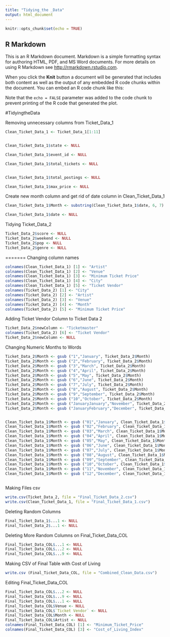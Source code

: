 ```yaml
---
title: "Tidying_the _Data"
output: html_document
---
```


```r
knitr::opts_chunk$set(echo = TRUE)
```

## R Markdown

This is an R Markdown document. Markdown is a simple formatting syntax for authoring HTML, PDF, and MS Word documents. For more details on using R Markdown see <http://rmarkdown.rstudio.com>.

When you click the **Knit** button a document will be generated that includes both content as well as the output of any embedded R code chunks within the document. You can embed an R code chunk like this:


Note that the `echo = FALSE` parameter was added to the code chunk to prevent printing of the R code that generated the plot.

#TidyingtheData

Removing unnecessary columns from Ticket_Data_1

```r


Clean_Ticket_Data_1 <- Ticket_Data_1[1:11]


Clean_Ticket_Data_1$state <- NULL

Clean_Ticket_Data_1$event_id <- NULL

Clean_Ticket_Data_1$total_tickets <- NULL


Clean_Ticket_Data_1$total_postings <- NULL

Clean_Ticket_Data_1$max_price <- NULL

```

Create new month column and get rid of date column in Clean_Ticket_Data_1

```r
Clean_Ticket_Data_1$Month <- substring(Clean_Ticket_Data_1$date, 6, 7)

Clean_Ticket_Data_1$date <- NULL

```

Tidying Ticket_Data_2

```r
Ticket_Data_2$score <- NULL
Ticket_Data_2$weekend <- NULL
Ticket_Data_2$pop <- NULL
Ticket_Data_2$genre <- NULL

```

=======
Changing column names

```r
colnames(Clean_Ticket_Data_1) [1] <- "Artist"
colnames(Clean_Ticket_Data_1) [2] <- "Venue"
colnames(Clean_Ticket_Data_1) [3] <- "Minimum Ticket Price"
colnames(Clean_Ticket_Data_1) [4] <- "City"
colnames(Clean_Ticket_Data_1) [5] <- "Ticket Vendor"
colnames(Ticket_Data_2) [1] <- "City"
colnames(Ticket_Data_2) [2] <- "Artist"
colnames(Ticket_Data_2) [3] <- "Venue"
colnames(Ticket_Data_2) [4] <- "Month"
colnames(Ticket_Data_2) [5] <- "Minimum Ticket Price"
```

Adding Ticket Vendor Column to Ticket Data 2

```r
Ticket_Data_2$newColumn <- "Ticketmaster"
colnames(Ticket_Data_2) [6] <- "Ticket Vendor"
Ticket_Data_2$newColumn <- NULL
```

Changing Numeric Months to Words
```r


Ticket_Data_2$Month <- gsub ("1","January", Ticket_Data_2$Month)
Ticket_Data_2$Month <- gsub ("2","February", Ticket_Data_2$Month)
Ticket_Data_2$Month <- gsub ("3","March", Ticket_Data_2$Month)
Ticket_Data_2$Month <- gsub ("4","April", Ticket_Data_2$Month)
Ticket_Data_2$Month <- gsub ("5","May", Ticket_Data_2$Month)
Ticket_Data_2$Month <- gsub ("6","June", Ticket_Data_2$Month)
Ticket_Data_2$Month <- gsub ("7","July", Ticket_Data_2$Month)
Ticket_Data_2$Month <- gsub ("8","August", Ticket_Data_2$Month)
Ticket_Data_2$Month <- gsub ("9","September", Ticket_Data_2$Month)
Ticket_Data_2$Month <- gsub ("10","October", Ticket_Data_2$Month)
Ticket_Data_2$Month <- gsub ("JanuaryJanuary","November", Ticket_Data_2$Month)
Ticket_Data_2$Month <- gsub ("JanuaryFebruary","December", Ticket_Data_2$Month)


Clean_Ticket_Data_1$Month <- gsub ("01","January", Clean_Ticket_Data_1$Month)
Clean_Ticket_Data_1$Month <- gsub ("02","February", Clean_Ticket_Data_1$Month)
Clean_Ticket_Data_1$Month <- gsub ("03","March", Clean_Ticket_Data_1$Month)
Clean_Ticket_Data_1$Month <- gsub ("04","April", Clean_Ticket_Data_1$Month)
Clean_Ticket_Data_1$Month <- gsub ("05","May", Clean_Ticket_Data_1$Month)
Clean_Ticket_Data_1$Month <- gsub ("06","June", Clean_Ticket_Data_1$Month)
Clean_Ticket_Data_1$Month <- gsub ("07","July", Clean_Ticket_Data_1$Month)
Clean_Ticket_Data_1$Month <- gsub ("08","August", Clean_Ticket_Data_1$Month)
Clean_Ticket_Data_1$Month <- gsub ("09","September", Clean_Ticket_Data_1$Month)
Clean_Ticket_Data_1$Month <- gsub ("10","October", Clean_Ticket_Data_1$Month)
Clean_Ticket_Data_1$Month <- gsub ("11","November", Clean_Ticket_Data_1$Month)
Clean_Ticket_Data_1$Month <- gsub ("12","December", Clean_Ticket_Data_1$Month)



```

Making Files csv

```r
write.csv(Ticket_Data_2, file = "Final_Ticket_Data_2.csv")
write.csv(Clean_Ticket_Data_1, file = "Final_Ticket_Data_1.csv")
```

Deleting Random Columns

```r
Final_Ticket_Data_1$...1 <- NULL
Final_Ticket_Data_2$...1 <- NULL
```

Deleting More Random Columns on Final_Ticket_Data_COL

```r
Final_Ticket_Data_COL$...1 <- NULL
Final_Ticket_Data_COL$...2 <- NULL
Final_Ticket_Data_COL$...9 <- NULL
```

Making CSV of Final Table with Cost of Living

```r
write.csv (Final_Ticket_Data_COL, file = "Combined_Clean_Data.csv")
```

Editing Final_Ticket_Data_COL
```r
Final_Ticket_Data_COL$...2 <- NULL
Final_Ticket_Data_COL$...9 <- NULL
Final_Ticket_Data_COL$...1 <- NULL
Final_Ticket_Data_COL$Venue <- NULL
Final_Ticket_Data_COL$`Ticket Vendor` <- NULL
Final_Ticket_Data_COL$Month <- NULL
Final_Ticket_Data_COL$Artist <- NULL
colnames(Final_Ticket_Data_COL) [1] <- "Minimum_Ticket_Price"
colnames(Final_Ticket_Data_COL) [3] <- "Cost_of_Living_Index"
```

